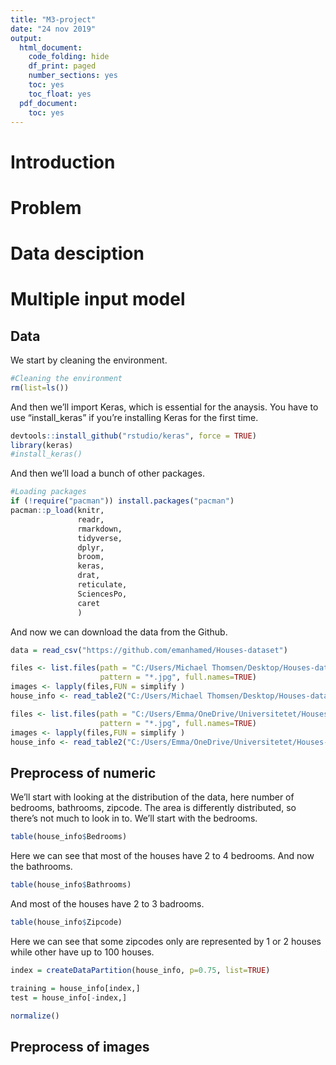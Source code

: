 ```yaml
---
title: "M3-project"
date: "24 nov 2019"
output:
  html_document:
    code_folding: hide
    df_print: paged
    number_sections: yes
    toc: yes
    toc_float: yes
  pdf_document:
    toc: yes
---
```

# Introduction

# Problem

# Data desciption

# Multiple input model

## Data

We start by cleaning the environment.

```r
#Cleaning the environment
rm(list=ls())
```

And then we'll import Keras, which is essential for the anaysis. You have to use "install_keras" if you're installing Keras for the first time.

```r
devtools::install_github("rstudio/keras", force = TRUE)
library(keras)
#install_keras()
```

And then we'll load a bunch of other packages.

```r
#Loading packages
if (!require("pacman")) install.packages("pacman")
pacman::p_load(knitr,
               readr,
               rmarkdown, 
               tidyverse,
               dplyr,
               broom,
               keras,
               drat,
               reticulate,
               SciencesPo,
               caret
               )
```

And now we can download the data from the Github.

```r
data = read_csv("https://github.com/emanhamed/Houses-dataset")
```

```r
files <- list.files(path = "C:/Users/Michael Thomsen/Desktop/Houses-dataset-master/Houses Dataset", 
                    pattern = "*.jpg", full.names=TRUE)
images <- lapply(files,FUN = simplify )
house_info <- read_table2("C:/Users/Michael Thomsen/Desktop/Houses-dataset-master/Houses Dataset/HousesInfo.txt")
```


```r
files <- list.files(path = "C:/Users/Emma/OneDrive/Universitetet/Houses-dataset-master/Houses-dataset-master/Houses-dataset/", 
                    pattern = "*.jpg", full.names=TRUE)
images <- lapply(files,FUN = simplify )
house_info <- read_table2("C:/Users/Emma/OneDrive/Universitetet/Houses-dataset-master/Houses-dataset-master/Houses-dataset/HousesInfo.txt")
```

## Preprocess of numeric 

We'll start with looking at the distribution of the data, here number of bedrooms, bathrooms, zipcode. The area is differently distributed, so there's not much to look in to. We'll start with the bedrooms.

```r
table(house_info$Bedrooms)
```
Here we can see that most of the houses have 2 to 4 bedrooms. And now the bathrooms.

```r
table(house_info$Bathrooms)
```
And most of the houses have 2 to 3 badrooms. 

```r
table(house_info$Zipcode)
```
Here we can see that some zipcodes only are represented by 1 or 2 houses while other have up to 100 houses. 

```r
index = createDataPartition(house_info, p=0.75, list=TRUE)

training = house_info[index,]
test = house_info[-index,]
```


```r
normalize()
```



## Preprocess of images



